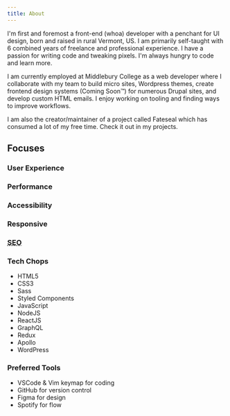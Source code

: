 ```yaml
---
title: About
---
```



I'm first and foremost a front-end (whoa) developer with a penchant for UI design, born and raised in rural Vermont, US. I am primarily self-taught with 6 combined years of freelance and professional experience. I have a passion for writing code and tweaking pixels. I'm always hungry to code and learn more.

I am currently employed at Middlebury College as a web developer where I collaborate with my team to build micro sites, Wordpress themes, create frontend design systems (Coming Soon™) for numerous Drupal sites, and develop custom HTML emails. I enjoy working on tooling and finding ways to improve workflows.

I am also the creator/maintainer of a project called Fateseal which has consumed a lot of my free time. Check it out in my projects.

## Focuses

### User Experience
### Performance
### Accessibility
### Responsive
### <abbr title="Search Engine Optimization">SEO</abbr>


### Tech Chops
- HTML5
- CSS3
- Sass
- Styled Components
- JavaScript
- NodeJS
- ReactJS
- GraphQL
- Redux
- Apollo
- WordPress


### Preferred Tools
- VSCode & Vim keymap for coding
- GitHub for version control
- Figma for design
- Spotify for flow
